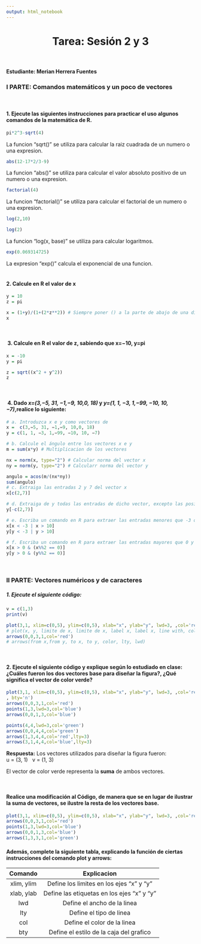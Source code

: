 ```yaml
---
output: html_notebook
---
```

<h1><center><b>Tarea: Sesión 2 y 3</b></center></h1>
<br>

#### **Estudiante:** Merian Herrera Fuentes

### **I PARTE: Comandos matemáticos y un poco de vectores** \
\

#### 1. Ejecute las siguientes instrucciones para practicar el uso algunos comandos de la matemática de R.
```r
pi*2^3-sqrt(4)
```
La funcion "sqrt()" se utiliza para calcular la raiz cuadrada de un numero o una expresion. \

```r
abs(12-17*2/3-9)
```
La funcion "abs()" se utiliza para calcular el valor absoluto positivo de un numero o una expresion. \

```r
factorial(4)
```
La funcion "factorial()" se utiliza para calcular el factorial de un numero o una expresion. \

```r
log(2,10)
```

```r
log(2)
```
La funcion "log(x, base)" se utiliza para calcular logaritmos. \

```r
exp(0.069314725)
```
La expresion "exp()" calcula el exponencial de una funcion. \
\

####  2. Calcule en R el valor de x

```r
y = 10
z = pi

x = (1+y)/(1+(2*z**2)) # Siempre poner () a la parte de abajo de una division.
x

```
\

#### \ 3. Calcule en R el valor de z, sabiendo que x=−10, y=pi

```r
x = -10
y = pi

z = sqrt((x^2 + y^2))
z
```
\

#### \ 4. Dado *x=(3,−5, 31, −1,−9, 10,0, 18)* y *y=(1, 1, −3, 1,−99, −10, 10, −7)*,realice lo siguiente:

```r
# a. Introduzca x e y como vectores de
x =  c(3,−5, 31, −1,−9, 10,0, 18)
y = c(1, 1, −3, 1,−99, −10, 10, −7)

# b. Calcule el ángulo entre los vectores x e y
m = sum(x*y) # Multiplicacion de los vectores

nx = norm(x, type="2") # Calcular norma del vector x
ny = norm(y, type="2") # Calcularr norma del vector y

angulo = acos(m/(nx*ny))
sum(angulo)
# c. Extraiga las entradas 2 y 7 del vector x
x[c(2,7)]

# d. Extraiga de y todas las entradas de dicho vector, excepto las posiciones 2 y 7
y[-c(2,7)]

# e. Escriba un comando en R para extraer las entradas menores que -3 o mayores que 10.
x[x < -3 | x > 10]
y[y < -3 | y > 10]

# f. Escriba un comando en R para extraer las entradas mayores que 0 y que sean número pares.
x[x > 0 & (x%%2 == 0)]
y[y > 0 & (y%%2 == 0)]
```
\

### **II PARTE: Vectores numéricos y de caracteres**

##### 1. Ejecute el siguiente código:
```r
v = c(1,3)
print(v)
```

```r
plot(3,1, xlim=c(0,5), ylim=c(0,5), xlab="x", ylab="y", lwd=3, ,col='red', bty='n')
# plot(x, y, limite de x, limite de x, label x, label x, line with, color, box type )
arrows(0,0,3,1,col='red')
# arrows(from x,from y, to x, to y, color, lty, lwd)
```
\

#### 2. Ejecute el siguiente código y explique según lo estudiado en clase: ¿Cuáles fueron los dos vectores base para diseñar la figura?, ¿Qué significa el vector de color verde?

```r
plot(3,1, xlim=c(0,5), ylim=c(0,5), xlab="x", ylab="y", lwd=3, ,col='red'
, bty='n')
arrows(0,0,3,1,col='red')
points(1,3,lwd=3,col='blue')
arrows(0,0,1,3,col='blue')

points(4,4,lwd=3,col='green')
arrows(0,0,4,4,col='green')
arrows(1,3,4,4,col='red',lty=3)
arrows(3,1,4,4,col='blue',lty=3)
```
**Respuesta:**
Los vectores utilizados para diseñar la figura fueron: \
u = (3, 1) \ 
v = (1, 3) \

El vector de color verde representa la **suma** de ambos vectores.

\

#### Realice una modificación al Código, de manera que se en lugar de ilustrar la suma de vectores, se ilustre la resta de los vectores base.

```r
plot(3,1, xlim=c(0,5), ylim=c(0,5), xlab="x", ylab="y", lwd=3, ,col='red', bty='n')
arrows(0,0,3,1,col='red')
points(1,3,lwd=3,col='blue')
arrows(0,0,1,3,col='blue')
arrows(1,3,3,1,col='green')
```


#### Además, complete la siguiente tabla, explicando la función de ciertas instrucciones del comando plot y arrows:

|   Comando  | Explicacion |
|:----------:|:-----------:|
| xlim, ylim |Define los limites en los ejes "x" y "y"|
| xlab, ylab |Define las etiquetas en los ejes "x" y "y"|
| lwd        |Define el ancho de la linea|
| lty        |Define  el tipo de linea|
| col        |Define el color de la linea|
| bty        |Define el estilo de la caja del grafico|